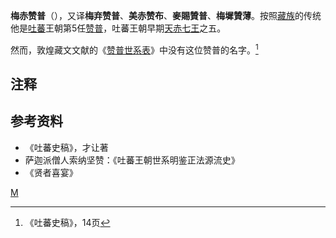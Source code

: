 '''梅赤赞普'''（{{bo|z=མེར་ཁྲི་བཙན་པོ།|w=Mer-khri btsan-po}}），又译'''梅弃赞普'''、'''美赤赞布'''、'''麥賜贊普'''、'''梅墀贊薄'''。按照[[藏族|藏族]]的传统他是[[吐蕃|吐蕃]]王朝第5任[[赞普|赞普]]，吐蕃王朝早期[[天赤七王|天赤七王]]之五。

然而，敦煌藏文文献的《[[赞普世系表|赞普世系表]]》中没有这位赞普的名字。<ref>《吐蕃史稿》，14页</ref>

==注释==
{{reflist}}

==参考资料==
*《吐蕃史稿》，才让著
*萨迦派僧人索纳坚赞：《吐蕃王朝世系明鉴正法源流史》
*《贤者喜宴》

{{start box}}
{{s-before|[[索赤赞布|索赤赞布]]}}
{{s-title|[[吐蕃国王列表|吐蕃赞普]]|第5任<br />'''天赤七王'''之五}}
{{s-after|[[达赤赞布|达赤赞布]]}}
{{end box}}
{{吐蕃赞普}}

[[Category:吐蕃赞普|M]]